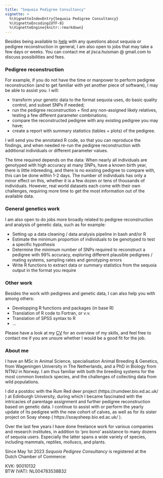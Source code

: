 ```yaml
---
title: "Sequoia Pedigree Consultancy"
vignette: >
  %\VignetteIndexEntry{Sequoia Pedigree Consultancy}
  %\VignetteEncoding{UTF-8}
  %\VignetteEngine{knitr::rmarkdown}
---
```



Besides being available to [help](./help.html) with any questions about sequoia or pedigree reconstruction in general, I am also open to jobs that may take a few days or weeks. You can contact me at jisca.huisman @ gmail.com to discuss possibilities and fees.


### Pedigree reconstruction
For example, if you do not have the time or manpower to perform pedigree reconstruction (and to get familiar with yet another piece of software), I may be able to assist you. I will:

- transform your genetic data to the format sequoia uses, do basic quality control, and subset SNPs if needed;
- run the pedigree reconstruction + find any non-assigned likely relatives, testing a few different parameter combinations;
- compare the reconstructed pedigree with any existing pedigree you may have;
- create a report with summary statistics (tables + plots) of the pedigree.

I will send you the annotated R code, so that you can reproduce the findings, and when needed re-run the pedigree reconstruction with additional individuals or different parameter values.

The time required depends on the data: When nearly all individuals are genotyped with high accuracy at many SNPs, have a known birth year, there is little inbreeding, and there is no existing pedigree to compare with, this can be done within 1-2 days. The number of individuals has only a minor effect on this, whether it is a few dozen or tens of thousands of individuals. However, real world datasets each come with their own challenges, requiring more time to get the most information out of the available data.



### General genetics work

I am also open to do jobs more broadly related to pedigree reconstruction and analysis of genetic data, such as for example:

- Setting up a data cleaning / data analysis pipeline in bash and/or R
- Estimate the minimum proportion of individuals to be genotyped to test a specific hypothesis
- Determine the minimum number of SNPs required to reconstruct a pedigree with 99% accuracy, exploring different plausible pedigrees / mating systems, sampling rates and genotyping errors
- Write R functions to extract data or summary statistics from the sequoia output in the format you require



### Other work

Besides the work with pedigrees and genetic data, I can also help you with among others:

- Developping R functions and packages (in base R)
- Translation of R code to Fortran, or v.v.
- Translation of SPSS syntax to R
- ...

Please have a look at my [CV](./../reference/figures/Huisman_J_CV.pdf) for an overview of my skills, and feel free to contact me if you are unsure whether I would be a good fit for the job. 


### About me

I have an MSc in Animal Science, specialisation Animal Breeding & Genetics, from Wageningen University in The Netherlands, and a PhD in Biology from NTNU in Norway. I am thus familiar with both the breeding systems for the most common livestock species, and the challenges of collecting data from wild populations. 

I did a postdoc with the Rum Red deer project (https://rumdeer.bio.ed.ac.uk/ ) at Edinburgh University, during which I became fascinated with the intricacies of parentage assignment and further pedigree reconstruction based on genetic data. I continue to assist with or perform the yearly update of its pedigree with the new cohort of calves, as well as for its sister project on Soay sheep ( https://soaysheep.bio.ed.ac.uk/ ). 

Over the last few years I have done freelance work for various companies and research institutes, in addition to 'pro bono' assistance to many dozens of sequoia users. Especially the latter spans a wide variety of species, including mammals, reptiles, molluscs, and plants. 

Since May 1st 2023 *Sequoia Pedigree Consultancy* is registered at the Dutch Chamber of Commerce:

KVK: 90010132  
BTW (VAT): NL004783538B32

